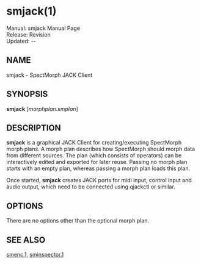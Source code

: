 = smjack(1) =
Manual: smjack Manual Page <br />
Release: Revision {{REVISIONID}} <br />
Updated: {{REVISIONYEAR}}-{{padleft:{{REVISIONMONTH}}|2}}-{{REVISIONDAY}} <br />

==NAME==
smjack - SpectMorph JACK Client

==SYNOPSIS==
'''smjack''' [''morphplan.smplan'']

== DESCRIPTION ==

'''smjack''' is a graphical JACK Client for creating/executing SpectMorph morph plans. A morph plan describes how SpectMorph should morph data from different sources. The plan (which consists of operators) can be interactively edited and exported for later reuse. Passing no morph plan starts with an empty plan, whereas passing a morph plan loads this plan.

Once started, '''smjack''' creates JACK ports for midi input, control input and audio output, which need to be connected using qjackctl or similar.

== OPTIONS ==

There are no options other than the optional morph plan.

== SEE ALSO ==
[[smenc.1]],
[[sminspector.1]]